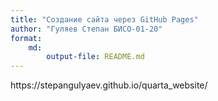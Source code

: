 ---
title: "Создание сайта через GitHub Pages"
author: "Гуляев Степан БИСО-01-20"
format: 
    md:
        output-file: README.md
---
https://stepangulyaev.github.io/quarta_website/